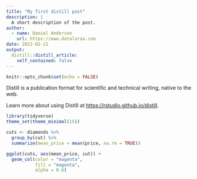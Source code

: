 ```yaml
---
title: "My first distill post"
description: |
  A short description of the post.
author:
  - name: Daniel Anderson
    url: https://www.datalorax.com
date: 2022-02-21
output:
  distill::distill_article:
    self_contained: false
---
```



```r
knitr::opts_chunk$set(echo = FALSE)
```

Distill is a publication format for scientific and technical writing, native to the web.

Learn more about using Distill at <https://rstudio.github.io/distill>.



```r
library(tidyverse)
theme_set(theme_minimal(15))

cuts <- diamonds %>% 
  group_by(cut) %>% 
  summarize(mean_price = mean(price, na.rm = TRUE))

ggplot(cuts, aes(mean_price, cut)) +
  geom_col(color = "magenta",
           fill = "magenta",
           alpha = 0.6)
```

